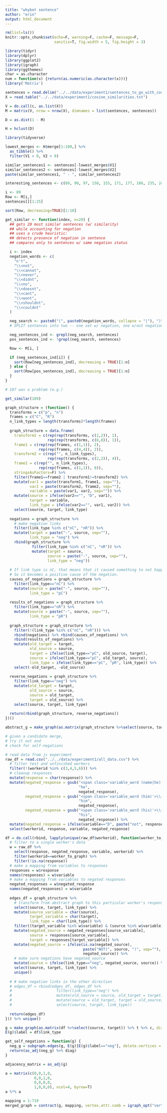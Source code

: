```yaml
---
title: "whybot sentence"
author: "erin"
output: html_document
---
```


```r
rm(list=ls())
knitr::opts_chunk$set(echo=F, warning=F, cache=F, message=F,
                      sanitiz=T, fig.width = 5, fig.height = 3)
```

```r
library(tidyr)
library(dplyr)
library(ggplot2)
library(igraph)
library(ggthemes)
char = as.character
num = function(x) {return(as.numeric(as.character(x)))}
library('Matrix')
```

```r
sentences = read.delim("../../data/experiment1/sentences_to_go_with_cosine_similarities.txt", sep="~", stringsAsFactors = F, header=F)$V1
X = read.table("../../data/experiment1/cosine_similarities.txt")
```

```r
V = do.call(c, as.list(X))
M = matrix(V, nrow = nrow(X), dimnames = list(sentences, sentences))
```

```r
D = as.dist(1 - M)
```

```r
H = hclust(D)
```

```r
library(tidyverse)

lowest_merges <- H$merge[1:100,] %>% 
  as_tibble() %>%
  filter(V1 < 0, V2 < 0)

similar_sentences1 <- sentences[-lowest_merges$V1]
similar_sentences2 <- sentences[-lowest_merges$V2]
paste(similar_sentences1, " - ", similar_sentences2)

interesting_sentences <- c(89, 90, 97, 158, 155, 171, 177, 186, 235, 249)

i <- 89
Row <- M[i,]
sentences[][1:25]

sort(Row, decreasing=TRUE)[1:10]
```

```r

get_similar <- function(index, n=20) {
  ## gets 20 most similar sentences (w/ similarity)
  ## while accounting for negation
  ## uses a crude heuristic:
  ## detects presence of negation in sentence
  ## compares only to sentences w/ same negation status

  i <- index
  negation_words <- c(
    "n't",
    "\\<not",
    "\\<cannot",
    "\\<never",
    "\\<didnt",
    "\\<no",
    "\\<doesnt",
    "\\<cant",
    "\\<wont",
    "\\<shouldnt",
    "\\<couldnt"
  )

  neg_search <- paste0("(", paste0(negation_words, collapse = "|"), ")")
  # SPLIT sentences into two -- one set w/ negation, one w/out negations

  neg_sentences_ind <- grepl(neg_search, sentences)
  pos_sentences_ind <- !grepl(neg_search, sentences)

  Row <- M[i, ]

  if (neg_sentences_ind[i]) {
    sort(Row[neg_sentences_ind], decreasing = TRUE)[1:n]
  } else {
    sort(Row[pos_sentences_ind], decreasing = TRUE)[1:n]
  }
}

```

```r
# 187 was a problem (e.g.)

get_similar(189)

```

  
```r
graph_structure = (function() {
  transforms = c("p", "n")
  frames = c("C", "R")
  n_link_types = length(transforms)*length(frames)
  
  graph_structure = data.frame(
    transform1 = c(rep(rep(transforms, c(2,2)), 1),
                   rep(rep(transforms, c(8,8)), 1)),
    frame1 = c(rep(rep(frames, c(1,1)), 2),
               rep(rep(frames, c(4,4)), 2)),
    transform2 = c(rep("", n_link_types),
                   rep(rep(transforms, c(2,2)), 4)),
    frame2 = c(rep("", n_link_types),
               rep(rep(frames, c(1,1)), 8)),
    stringsAsFactors=F) %>%
    filter(frame1==frame2 | transform1!=transform2) %>%
    mutate(var1 = paste(transform1, frame1, sep=""),
           var2 = paste(transform2, frame2, sep=""),
           variable = paste(var1, var2, sep="")) %>%
    mutate(source = ifelse(var2=="", "D", var1),
           target = variable,
           link_type = ifelse(var2=="", var1, var2)) %>%
    select(source, target, link_type)
  
  negations = graph_structure %>% 
    # make negation links
    filter(link_type %in% c("nC", "nR")) %>%
    mutate(target = paste("-", source, sep=""),
           link_type = "neg") %>%
    rbind(graph_structure %>% 
            filter(link_type %in% c("nC", "nR")) %>%
            mutate(target = source,
                   source = paste("-", source, sep=""),
                   link_type = "neg"))
  
  # If link type is nC, that means that it caused something to not happen.
  # So it becomes a positive cause of the negation.
  causes_of_negations = graph_structure %>% 
    filter(link_type=="nC") %>%
    mutate(source = paste("-", source, sep=""),
           link_type = "pC")
  
  results_of_negations = graph_structure %>% 
    filter(link_type=="nR") %>%
    mutate(source = paste("-", source, sep=""),
           link_type = "pR")
  
  graph_structure = graph_structure %>%
    filter(!(link_type %in% c("nC", "nR"))) %>%
    rbind(negations) %>% rbind(causes_of_negations) %>%
    rbind(results_of_negations) %>%
    mutate(old_target = target,
           old_source = source,
           target = ifelse(link_type=="pC", old_source, target),
           source = ifelse(link_type=="pC", old_target, source),
           link_type = ifelse(link_type=="pC", "pR", link_type)) %>%
    select(-old_target, -old_source)
  
  reverse_negations = graph_structure %>%
    filter(link_type=="neg") %>%
    mutate(old_target = target,
           old_source = source,
           source = old_target,
           target = old_source) %>%
    select(source, target, link_type)
  
  return(rbind(graph_structure, reverse_negations))
})()

abstract_g = make_graph(as.matrix(graph_structure %>%select(source, target)) %>% t %>% c, directed=T)
```


```r
# given a candidate merge,
# try it out and 
# check for self-negations

# read data from js experiment
raw_df = read.csv("../../data/experiment1/all_data.csv") %>%
  # filter test and unfinished workers
  filter(!(workerid %in% c(3,4,5,6))) %>%
  # cleanup responses
  mutate(response = char(response)) %>%
  mutate(negated_response = gsub("<span class='variable_word (name|he)'>\\{\\{\\}\\}</span>",
                                 "he",
                                 negated_response),
         negated_response = gsub("<span class='variable_word (him)'>\\{\\{\\}\\}</span>",
                                 "him",
                                 negated_response),
         negated_response = gsub("<span class='variable_word (his)'>\\{\\{\\}\\}</span>",
                                 "his",
                                 negated_response)) %>%
  mutate(negated_response = ifelse(variable=="D", paste("not", response), negated_response)) %>%
  select(workerid, response, variable, negated_response)

df = do.call(rbind, lapply(unique(raw_df$workerid), function(worker_to_graph) {
  # filter to a single worker's data
  w = raw_df %>%
    select(response, negated_response, variable, workerid) %>%
    filter(workerid==worker_to_graph) %>%
    filter(!is.na(response))
  # make a mapping from variables to responses
  responses = w$response
  names(responses) = w$variable
  # make a mapping from variables to negated responses
  negated_responses = w$negated_response
  names(negated_responses) = w$variable
  
  edges_df = graph_structure %>%
    # transform from abstract graph to this particular worker's responses
    select(source, target, link_type) %>%
    mutate(source_variable = char(source),
           target_variable = char(target),
           link_type = char(link_type)) %>%
    filter((target_variable %in% w$variable) & (source %in% w$variable)) %>%
    mutate(negated_source = negated_responses[source_variable],
           source = responses[source_variable],
           target = responses[target_variable]) %>%
    mutate(negated_source = ifelse(is.na(negated_source),
                                   paste("NOT(", source, ")", sep=""),
                                   negated_source)) %>%
    # make sure negations have negated_source
    mutate(source = ifelse(link_type=="neg", negated_source, source)) %>%
    select(source, target, link_type) %>%
    unique()
  
  # # make negation links in the other direction
  # edges_df = rbind(edges_df, edges_df %>%
  #                    filter(link_type=="neg") %>%
  #                    mutate(old_source = source, old_target = target) %>%
  #                    mutate(source = old_target, target = old_source) %>%
  #                    select(source, target, link_type))
  
  return(edges_df)
})) %>% unique()

g = make_graph(as.matrix(df %>%select(source, target)) %>% t %>% c, directed=T)
E(g)$label = df$link_type
```

```r
get_self_negations = function(g) {
  neg_g = subgraph.edges(g, E(g)[E(g)$label=="neg"], delete.vertices = F)
  return(as_adj(neg_g) %>% diag)
}
```


```r
adjacency_matrix = as_adj(g)
```


```r
a = matrix(c(0,0,1,0,
             0,0,1,0,
             0,0,0,0,
             1,0,0,0), ncol=4, byrow=T)
a %*% a
```


```r
mapping = 1:719
merged_graph = contract(g, mapping, vertex.attr.comb = igraph_opt("vertex.attr.comb"))
```
